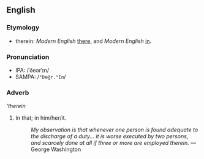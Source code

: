 ==English==
===Etymology===
* therein: ''Modern English'' [[there]], and ''Modern English'' [[in]].

===Pronunciation===
*IPA: /ˈðeərˈɪn/
*SAMPA: /<tt>"De@r."In</tt>/

===Adverb===
'''therein''
# In that; in him/her/it.
#: ''My observation is that whenever one person is found adequate to the discharge of a duty... it is worse executed by two persons, and scarcely done at all if three or more are employed therein.'' &mdash; George Washington